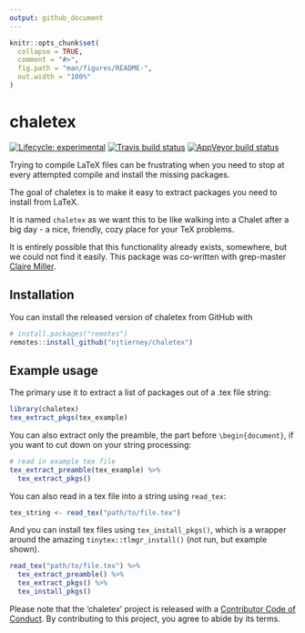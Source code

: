 ```yaml
---
output: github_document
---
```


<!-- README.md is generated from README.Rmd. Please edit that file -->

```r
knitr::opts_chunk$set(
  collapse = TRUE,
  comment = "#>",
  fig.path = "man/figures/README-",
  out.width = "100%"
)
```
# chaletex

<!-- badges: start -->
[![Lifecycle: experimental](https://img.shields.io/badge/lifecycle-experimental-orange.svg)](https://www.tidyverse.org/lifecycle/#experimental)
[![Travis build status](https://travis-ci.org/njtierney/chaletex.svg?branch=master)](https://travis-ci.org/njtierney/chaletex)
[![AppVeyor build status](https://ci.appveyor.com/api/projects/status/github/njtierney/chaletex?branch=master&svg=true)](https://ci.appveyor.com/project/njtierney/chaletex)
<!-- badges: end -->

Trying to compile LaTeX files can be frustrating when you need to stop at every attempted compile and install the missing packages.

The goal of chaletex is to make it easy to extract packages you need to install from LaTeX. 

It is named `chaletex` as we want this to be like walking into a Chalet after a big day - a nice, friendly, cozy place for your TeX problems.

It is entirely possible that this functionality already exists, somewhere, but we could not find it easily. This package was co-written with grep-master [Claire Miller](http://clairemmiller.com/).

## Installation

You can install the released version of chaletex from GitHub with

``` r
# install.packages("remotes")
remotes::install_github("njtierney/chaletex")
```

## Example usage

The primary use it to extract a list of packages out of a .tex file string:

```r
library(chaletex)
tex_extract_pkgs(tex_example)
```

You can also extract only the preamble, the part before `\begin{document}`, if you want to cut down on your string processing:

```r
# read in example tex file
tex_extract_preamble(tex_example) %>%
  tex_extract_pkgs()
```

You can also read in a tex file into a string using `read_tex`:

```r
tex_string <- read_tex("path/to/file.tex")
```

And you can install tex files using `tex_install_pkgs()`, which is a wrapper around the amazing `tinytex::tlmgr_install()` (not run, but example shown).

```r
read_tex("path/to/file.tex") %>%
  tex_extract_preamble() %>%
  tex_extract_pkgs() %>%
  tex_install_pkgs()
```

Please note that the 'chaletex' project is released with a
[Contributor Code of Conduct](.github/CODE_OF_CONDUCT.md).
By contributing to this project, you agree to abide by its terms.

